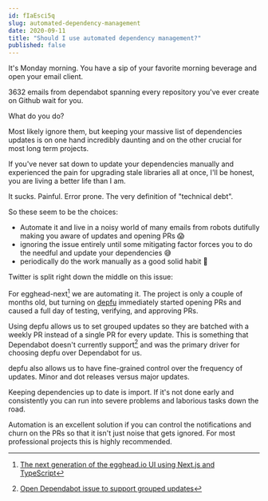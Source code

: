 ```yaml
---
id: fIaEsci5q
slug: automated-dependency-management
date: 2020-09-11
title: "Should I use automated dependency management?"
published: false
---
```


It's Monday morning. You have a sip of your favorite morning beverage and open your email client.

3632 emails from dependabot spanning every repository you've ever create on Github wait for you.

What do you do?

Most likely ignore them, but keeping your massive list of dependencies updates is on one hand incredibly daunting and on the other crucial for most long term projects.

If you've never sat down to update your dependencies manually and experienced the pain for upgrading stale libraries all at once, I'll be honest, you are living a better life than I am.

It sucks. Painful. Error prone. The very definition of "technical debt".

So these seem to be the choices:

* Automate it and live in a noisy world of many emails from robots dutifully making you aware of updates and opening PRs 😱
* ignoring the issue entirely until some mitigating factor forces you to do the needful and update your dependencies 😅
* periodically do the work manually as a good solid habit 😬

Twitter is split right down the middle on this issue:

<div style={{ marginTop: '45px', marginBottom: '45px' }}>
  <TwitterTweetEmbed
    tweetId={'1304153028820258816'}
    options={{ conversation: 'none', align: 'center' }}
  />
</div>

For egghead-next[^1] we are automating it. The project is only a couple of months old, but turning on [depfu](https://depfu.com/) immediately started opening PRs and caused a full day of testing, verifying, and approving PRs.

Using depfu allows us to set grouped updates so they are batched with a weekly PR instead of a single PR for every update. This is something that Dependabot doesn't currently support[^2] and was the primary driver for choosing depfu over Dependabot for us.

depfu also allows us to have fine-grained control over the frequency of updates. Minor and dot releases versus major updates.

Keeping dependencies up to date is import. If it's not done early and consistently you can run into severe problems and laborious tasks down the road. 

Automation is an excellent solution if you can control the notifications and churn on the PRs so that it isn't just noise that gets ignored. For most professional projects this is highly recommended.

[^1]: [The next generation of the egghead.io UI using Next.js and TypeScript](https://github.com/eggheadio/egghead-next)
[^2]: [Open Dependabot issue to support grouped updates](https://github.com/dependabot/dependabot-core/issues/1190)